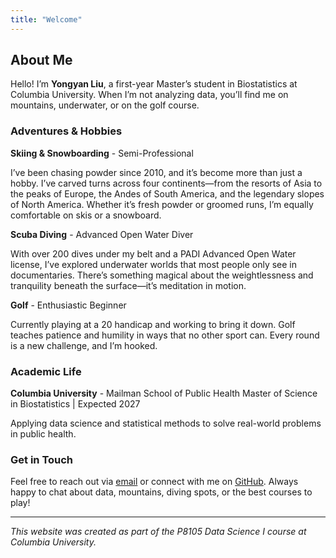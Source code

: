```yaml
---
title: "Welcome"
---
```


## About Me

Hello! I'm **Yongyan Liu**, a first-year Master's student in Biostatistics at Columbia University. When I'm not analyzing data, you'll find me on mountains, underwater, or on the golf course.

### Adventures & Hobbies

**Skiing & Snowboarding** - Semi-Professional

I've been chasing powder since 2010, and it's become more than just a hobby. I've carved turns across four continents—from the resorts of Asia to the peaks of Europe, the Andes of South America, and the legendary slopes of North America. Whether it's fresh powder or groomed runs, I'm equally comfortable on skis or a snowboard.

**Scuba Diving** - Advanced Open Water Diver

With over 200 dives under my belt and a PADI Advanced Open Water license, I've explored underwater worlds that most people only see in documentaries. There's something magical about the weightlessness and tranquility beneath the surface—it's meditation in motion.

**Golf** - Enthusiastic Beginner

Currently playing at a 20 handicap and working to bring it down. Golf teaches patience and humility in ways that no other sport can. Every round is a new challenge, and I'm hooked.

### Academic Life

**Columbia University** - Mailman School of Public Health
Master of Science in Biostatistics | Expected 2027

Applying data science and statistical methods to solve real-world problems in public health.

### Get in Touch

Feel free to reach out via [email](mailto:yl6107@columbia.edu) or connect with me on [GitHub](https://github.com/liuyongyan). Always happy to chat about data, mountains, diving spots, or the best courses to play!

---

*This website was created as part of the P8105 Data Science I course at Columbia University.*
